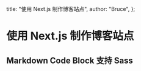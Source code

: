 
  title: "使用 Next.js 制作博客站点",
  author: "Bruce",
};

<NextHead title={meta.title} />

# 使用 Next.js 制作博客站点

## Markdown Code Block 支持 Sass

